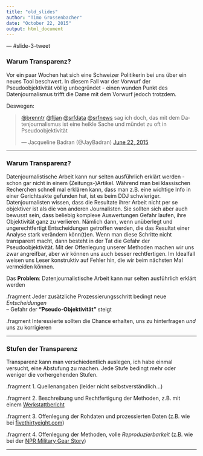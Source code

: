 ```yaml
---
title: "old_slides"
author: "Timo Grossenbacher"
date: "October 22, 2015"
output: html_document
---
```


--- #slide-3-tweet

### Warum Transparenz?

<aside class="notes">Vor ein paar Wochen hat sich eine Schweizer Politikerin bei uns über ein neues Tool beschwert. In diesem Fall war der Vorwurf der Pseudoobjektivität völlig unbegründet - einen wunden Punkt des Datenjournalismus trifft die Dame mit dem Vorwurf jedoch trotzdem.</aside>

Deswegen: 

<blockquote class="twitter-tweet" data-conversation="none" data-cards="hidden" data-partner="tweetdeck"><p lang="de" dir="ltr"><a href="https://twitter.com/brenntr">@brenntr</a> <a href="https://twitter.com/fljan">@fljan</a> <a href="https://twitter.com/srfdata">@srfdata</a> <a href="https://twitter.com/srfnews">@srfnews</a> sag ich doch, das mit dem Datenjournalismus ist eine heikle Sache und mündet zu oft in Pseudoobjektivität</p>&mdash; Jacqueline Badran (@JayBadran) <a href="https://twitter.com/JayBadran/status/613021865007820800">June 22, 2015</a></blockquote>
<script async src="//platform.twitter.com/widgets.js" charset="utf-8"></script>

--- 

### Warum Transparenz?

<aside class="notes">Datenjournalistische Arbeit kann nur selten ausführlich erklärt werden - schon gar nicht in einem (Zeitungs-)Artikel. Während man bei klassischen Recherchen schnell mal erklären kann, dass man z.B. eine wichtige Info in einer Gerichtsakte gefunden hat, ist es beim DDJ schwieriger.
Datenjournalisten wissen, dass die Resultate ihrer Arbeit nicht per se objektiver ist als die von anderen Journalisten. Sie sollten sich aber auch bewusst sein, dass beliebig komplexe Auswertungen Gefahr laufen, ihre Objektivität ganz zu verlieren. Nämlich dann, wenn unüberlegt und ungerechtfertigt Entscheidungen getroffen werden, die das Resultat einer Analyse stark verändern könn(t)en. Wenn man diese Schritte nicht transparent macht, dann besteht in der Tat die Gefahr der Pseudoobjektivität. Mit der Offenlegung unserer Methoden machen wir uns zwar angreifbar, aber wir können uns auch besser rechtfertigen. Im Idealfall weisen uns Leser konstruktiv auf Fehler hin, die wir beim nächsten Mal vermeiden können.</aside>

Das **Problem**: Datenjournalistische Arbeit kann nur selten ausführlich erklärt werden

.fragment Jeder zusätzliche Prozessierungsschritt bedingt neue *Entscheidungen*<br/> – Gefahr der **"Pseudo-Objektivität"** steigt

.fragment Interessierte sollten die Chance erhalten, uns zu hinterfragen *und* uns zu korrigieren

---

### Stufen der Transparenz

<aside class="notes">Transparenz kann man verschiedentlich auslegen, ich habe einmal versucht, eine Abstufung zu machen. Jede Stufe bedingt mehr oder weniger die vorhergehenden Stufen.</aside>

.fragment 1. Quellenangaben (leider nicht selbstverständlich...)

.fragment 2. Beschreibung und Rechtfertigung der Methoden, z.B. mit einem [Werkstattbericht](http://www.digitalerwandel.de/2013/04/23/wir-bauen-uns-eine-nachrichtenquelle-werkstattbericht-zum-flugrouten-radar/)

.fragment 3. Offenlegung der Rohdaten und prozessierten Daten (z.B. wie bei [fivethirtyeight.com](https://github.com/fivethirtyeight/data))

.fragment 4. Offenlegung der Methoden, volle *Reproduzierbarkeit* (z.B. wie bei der [NPR Military Gear Story](http://blog.apps.npr.org/2014/09/02/reusable-data-processing.html))



--- 
